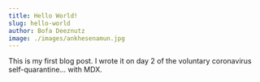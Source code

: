 ```yaml
---
title: Hello World!
slug: hello-world
author: Bofa Deeznutz
image: ./images/ankhesenamun.jpg
---
```

This is my first blog post. I wrote it on day 2 of the voluntary coronavirus self-quarantine... with MDX.